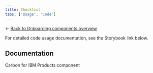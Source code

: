 ```yaml
---
title: Checklist
tabs: ['Usage', 'Code']
---
```


← [Back to Onboarding components overview](/components/onboarding/overview#carbon-components)

<PageDescription className="code-description">

For detailed code usage documentation, see the Storybook link below.

</PageDescription>

## Documentation

Carbon for IBM Products component

<Row className="resource-card-group">
  <Column colLg={4} colMd={4} noGutterSm>
    <ResourceCard
      subTitle="Checklist - Storybook"
      href="https://v1-carbon-for-ibm-products.netlify.app/?path=/story/ibm-products-novice-to-pro-checklist-canary--checklist"
      target="_blank"
      actionIcon="arrowRight"
    />
  </Column>
</Row>
